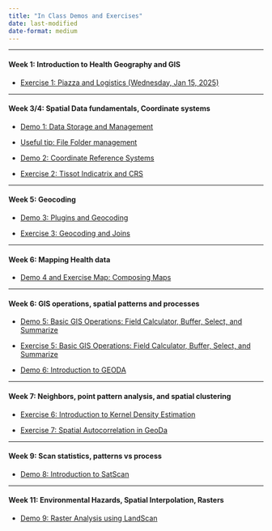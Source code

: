 ```yaml
---
title: "In Class Demos and Exercises"
date: last-modified
date-format: medium
---
```


------------------------------------------------------------------------

#### Week 1: Introduction to Health Geography and GIS

-   [Exercise 1: Piazza and Logistics (Wednesday, Jan 15, 2025)](./exercises/GEOG510_ex1_piazzaAndLogistics.docx)

------------------------------------------------------------------------

#### Week 3/4: Spatial Data fundamentals, Coordinate systems

-   [Demo 1: Data Storage and Management](./exercises/demo1_storageAndManagement.html){target="_blank"}

-   [Useful tip: File Folder management](./exercises/fileManagement_tips.html){target="_blank"}

-   [Demo 2: Coordinate Reference Systems](./exercises/demo2_CRS.html){target="_blank"}

-    [Exercise 2: Tissot Indicatrix and CRS](./exercises/GEOG_510_ex4_tissot.html){target="_blank"}


------------------------------------------------------------------------

#### Week 5: Geocoding

-   [Demo 3: Plugins and Geocoding](./exercises/GEOG510_demo3_PluginGeocode.qmd){target="_blank"}

-    [Exercise 3: Geocoding and Joins](./exercises/GEOG510_ex3_GeocodeJoins.qmd){target="_blank"}

------------------------------------------------------------------------

#### Week 6: Mapping Health data

-   [Demo 4 and Exercise Map: Composing Maps](./exercises/GEOG510_demo4ex4_MapComposer.qmd){target="_blank"}

------------------------------------------------------------------------

#### Week 6: GIS operations, spatial patterns and processes

- [Demo 5: Basic GIS Operations: Field Calculator, Buffer, Select, and Summarize](./exercises/GEOG510_demo5_BasicGISOperations1.qmd){target="_blank"}

-   [Exercise 5: Basic GIS Operations: Field Calculator, Buffer, Select, and Summarize](./exercises/GEOG510_ex5_basicVectorOperations.qmd){target="_blank"}

- [Demo 6: Introduction to GEODA](./exercises/GEOG510_demo6_GeoDa.qmd){target="_blank"}


------------------------------------------------------------------------

#### Week 7:  Neighbors, point pattern analysis, and spatial clustering

-   [Exercise 6: Introduction to Kernel Density Estimation](./exercises/GEOG510_ex6_kde.qmd){target="_blank"}

-   [Exercise 7: Spatial Autocorrelation in GeoDa](./exercises/GEOG510_ex7_GeoDaSpAuto.qmd){target="_blank"}

------------------------------------------------------------------------

#### Week 9:  Scan statistics, patterns vs process

-   [Demo 8: Introduction to SatScan](./exercises/GEOG510_demo8_SaTScan.qmd){target="_blank"}

------------------------------------------------------------------------

#### Week 11:  Environmental Hazards, Spatial Interpolation, Rasters

-   [Demo 9: Raster Analysis using LandScan](./exercises/GEOG510_demo9_LandscanRaster.qmd){target="_blank"}
